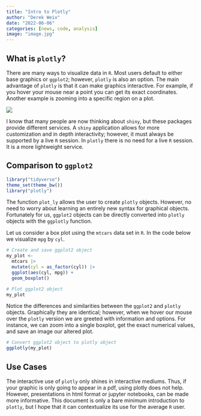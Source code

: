 ```yaml
---
title: "Intro to Plotly"
author: "Derek Weix"
date: "2022-06-06"
categories: [news, code, analysis]
image: "image.jpg"
---
```


## What is `plotly`?

There are many ways to visualize data in `R`. Most users default to either base graphics or `ggplot2`; however, `plotly` is also an option. The main advantage of `plotly` is that it can make graphics interactive. For example, if you hover your mouse near a point you can get its exact coordinates. Another example is zooming into a specific region on a plot.

![](image.png)

I know that many people are now thinking about `shiny`, but these packages provide different services. A `shiny` application allows for more customization and in depth interactivity; however, it must always be supported by a live `R` session. In `plotly` there is no need for a live `R` session. It is a more lightweight service.

## Comparison to `ggplot2`

```r
library("tidyverse")
theme_set(theme_bw())
library("plotly")
```

The function `plot_ly` allows the user to create `plotly` objects. However, no need to worry about learning an entirely new syntax for graphical objects. Fortunately for us, `ggplot2` objects can be directly converted into `plotly` objects with the `ggplotly` function.

Let us consider a box plot using the `mtcars` data set in `R`. In the code below we visualize `mpg` by `cyl`.

```r
# Create and save ggplot2 object
my_plot <- 
  mtcars |> 
  mutate(cyl = as_factor(cyl)) |> 
  ggplot(aes(cyl, mpg)) +
  geom_boxplot()

# Plot ggplot2 object
my_plot
```

Notice the differences and similarities between the `ggplot2` and `plotly` objects. Graphically they are identical; however, when we hover our mouse over the `plotly` version we are greeted with information and options. For instance, we can zoom into a single boxplot, get the exact numerical values, and save an image our altered plot.

```r
# Convert ggplot2 object to plotly object
ggplotly(my_plot)
```

## Use Cases

The interactive use of `plotly` only shines in interactive mediums. Thus, if your graphic is only going to appear in a pdf, using plotly does not help. However, presentations in html format or jupyter notebooks, can be made more informative. This document is only a bare minimum introduction to `plotly`, but I hope that it can contextualize its use for the average `R` user.
